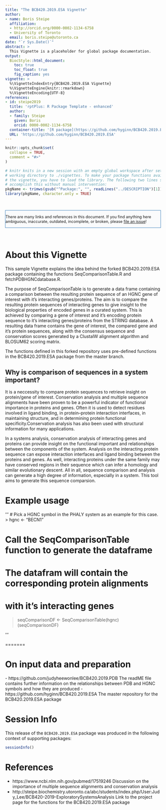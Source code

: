 ```yaml
---
title: "The BCB420.2019.ESA Vignette"
author:
- name: Boris Steipe
  affiliation: 
  - http://orcid.org/0000-0002-1134-6758
  - University of Toronto
  email: boris.steipe@utoronto.ca
date: "`r Sys.Date()`"
abstract: >
  This Vignette is a placeholder for global package documentation.
output:
  BiocStyle::html_document:
    toc: true
    toc_float: true
    fig_caption: yes
vignette: >
  %\VignetteIndexEntry{BCB420.2019.ESA Vignette}
  %\VignetteEngine{knitr::rmarkdown}
  %\VignetteEncoding{UTF-8}
references:
- id: steipe2019
  title: 'rptPlus: R Package Template - enhanced'
  author:
  - family: Steipe
    given: Boris
    orcid: 0000-0002-1134-6758
  container-title: '[R package](https://github.com/hyginn/BCB420.2019.ESA)'
  URL: 'https://github.com/hyginn/BCB420.2019.ESA'
---
```


<!--- this inline style supports diff-like highlighting -->
<style>
  .add {
    color: #22863a;
    background-color: #f0fff4;
  }
  .del {
    color: #b31d28;
    background-color: #ffeef0;
  }
</style>


```r
knitr::opts_chunk$set(
  collapse = TRUE,
  comment = "#>"
)

# knitr knits in a new session with an empty global workspace after setting its
# working directory to ./vignettes. To make your package functions available in
# the vignette, you have to load the library. The following two lines should
# accomplish this without manual intervention:
pkgName <- trimws(gsub("^Package:", "", readLines("../DESCRIPTION")[1]))
library(pkgName, character.only = TRUE)

```

&nbsp;

<div style="font-size:90%;border:solid 1px #337ab7;background-color:#FAFBFC;margin-right:0px;">
There are many links and references in this document. If you find anything here
ambiguous, inaccurate, outdated, incomplete, or broken, please
[file an issue](https://github.com/hyginn/BCB420.2019.ESA/issues)!
</div>

&nbsp;

# About this Vignette

This sample Vignette explains the idea behind the forked BCB420.2019.ESA package containing the functions SeqComparisonTable.R and fetchPDBHGNCdatabase.R.

The purpose of SeqComparisonTable is to generate a data frame containing a comparison between the resulting protein sequence of an HGNC gene of interest with it's interacting genes/proteins. The aim is to compare the resulting protein sequences of interacting genes to give insight to the biological properties of encoded genes in a curated system. This is achieved by comparing a gene of interest and it's encoding protein sequence to it's interacting genes/proteins from the STRING database. A resulting data frame contains the gene of interest, the compared gene and it's protein sequences, along with the consensus sequence and conservation scores generated by a ClustalW alignment algorithm and BLOSUM62 scoring matrix. 

The functions defined in this forked repository uses pre-defined functions in the BCB420.2019.ESA package from the master branch. 

## Why is comparison of sequences in a system important? 

It is a neccessity to compare protein sequences to retrieve insight on protein/gene of interest. Conservation analysis and multiple sequence alignments have been proven to be a powerful indicator of functional importance in proteins and genes. Often it is used to detect residues involved in ligand binding, in protein–protein interaction interfaces, in maintaining structure, and in determining protein functional specificity.Conservation analysis has also been used with structural information for many applications. 

In a systems analysis, conservation analysis of interacting genes and proteins can provide insight on the functional important and relationships between the components of the system. Analysis on the interacting protein sequence can expose interaction interfaces and ligand binding between the proteins and genes. As well, interacting proteins under the same family may have conserved regions in their sequence which can infer a homology and similar evolutionary descent. All in all, sequence comparison and analysis can generate a high degree of information, especially in a system. This tool aims to generate this sequence comparsion.

# Example usage

'''
# Pick a HGNC symbol in the PHALY system as an example for this case.
> hgnc <- "BECN1"

# Call the SeqComparisonTable function to generate the dataframe
# The datafram will contain the corresponding protein alignments
# with it's interacting genes
> seqComparisonDF <- SeqComparisonTable(hgnc)
> (seqComparisonDF)

'''

=======


# On input data and preparation
<a name="a1"></a>
- https://github.com/judyheewonlee/BCB420.2019.PDB The readME file contains further information on the relationships between PDB and HGNC symbols and how they are produced
- https://github.com/hyginn/BCB420.2019.ESA The master repository for the BCB420.2019.ESA package

# Session Info

This release of the `BCB420.2019.ESA` package was produced in the following context of supporting packages:

```r
sessionInfo()
```

<!-- the bibliography appears at the end of the page -->
# References
- https://www.ncbi.nlm.nih.gov/pubmed/17519246 Discussion on the importance of multiple sequence alignments and conservation analysis
- http://steipe.biochemistry.utoronto.ca/abc/students/index.php/User:Judy_Lee/BCB420-2019-ExploratorySystemsAnalysis Link to the project page for the functions for the BCB420.2019.ESA package


<!-- End -->
